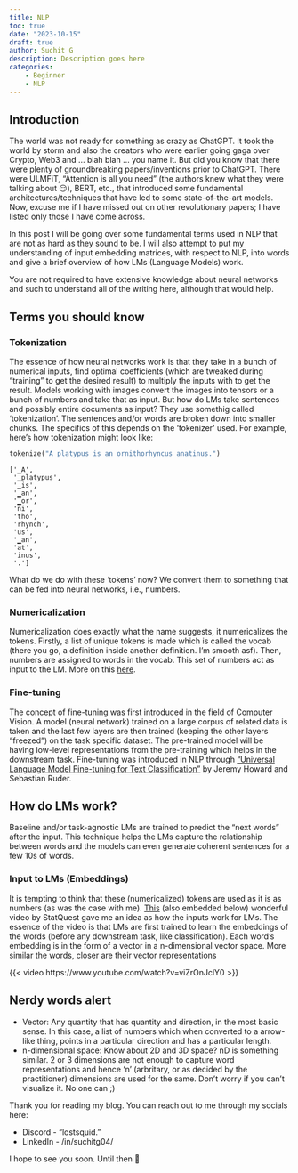 ```yaml
---
title: NLP
toc: true
date: "2023-10-15"
draft: true
author: Suchit G
description: Description goes here
categories:
    - Beginner
    - NLP
---
```


## Introduction

The world was not ready for something as crazy as ChatGPT. It took the world by storm and also the creators who were earlier going gaga over Crypto, Web3 and ... blah blah ... you name it. But did you know that there were plenty of groundbreaking papers/inventions prior to ChatGPT. There were ULMFiT, "Attention is all you need" (the authors knew what they were talking about 😏), BERT, etc., that introduced some fundamental architectures/techniques that have led to some state-of-the-art models. Now, excuse me if I have missed out on other revolutionary papers; I have listed only those I have come across.

In this post I will be going over some fundamental terms used in NLP that are not as hard as they sound to be. I will also attempt to put my understanding of input embedding matrices, with respect to NLP, into words and give a brief overview of how LMs (Language Models) work.

You are not required to have extensive knowledge about neural networks and such to understand all of the writing here, although that would help.

## Terms you should know

### Tokenization

The essence of how neural networks work is that they take in a bunch of numerical inputs, find optimal coefficients (which are tweaked during "training" to get the desired result) to multiply the inputs with to get the result. Models working with images convert the images into tensors or a bunch of numbers and take that as input. But how do LMs take sentences and possibly entire documents as input? They use somethig called 'tokenization'. The sentences and/or words are broken down into smaller chunks. The specifics of this depends on the 'tokenizer' used. For example, here's how tokenization might look like:
``` python
tokenize("A platypus is an ornithorhyncus anatinus.")
```
```
['▁A',
 '▁platypus',
 '▁is',
 '▁an',
 '▁or',
 'ni',
 'tho',
 'rhynch',
 'us',
 '▁an',
 'at',
 'inus',
 '.']
```
What do we do with these 'tokens' now? We convert them to something that can be fed into neural networks, i.e., numbers.

### Numericalization

Numericalization does exactly what the name suggests, it numericalizes the tokens. Firstly, a list of unique tokens is made which is called the vocab (there you go, a definition inside another definition. I'm smooth asf). Then, numbers are assigned to words in the vocab. This set of numbers act as input to the LM. More on this [here](#input-to-lms-embeddings).

### Fine-tuning

The concept of fine-tuning was first introduced in the field of Computer Vision. A model (neural network) trained on a large corpus of related data is taken and the last few layers are then trained (keeping the other layers "freezed") on the task specific dataset. The pre-trained model will be having low-level representations from the pre-training which helps in the downstream task. Fine-tuning was introduced in NLP through ["Universal Language Model Fine-tuning for Text Classification"](https://arxiv.org/abs/1801.06146v5) by Jeremy Howard and Sebastian Ruder.

## How do LMs work?

Baseline and/or task-agnostic LMs are trained to predict the "next words" after the input. This technique helps the LMs capture the relationship between words and the models can even generate coherent sentences for a few 10s of words. 

### Input to LMs (Embeddings)

It is tempting to think that these (numericalized) tokens are used as it is as numbers (as was the case with me). [This](https://www.youtube.com/watch?v=viZrOnJclY0) (also embedded below) wonderful video by StatQuest gave me an idea as how the inputs work for LMs. The essence of the video is that LMs are first trained to learn the embeddings of the words (before any downstream task, like classification). Each word's embedding is in the form of a vector in a n-dimensional vector space. More similar the words, closer are their vector representations 

{{< video https://www.youtube.com/watch?v=viZrOnJclY0 >}}

::: {.callout-caution collapse="true"}
## Nerdy words alert
- Vector: Any quantity that has quantity and direction, in the most basic sense. In this case, a list of numbers which when converted to a arrow-like thing, points in a particular direction and has a particular length.
- n-dimensional space: Know about 2D and 3D space? nD is something similar. 2 or 3 dimensions are not enough to capture word representations and hence 'n' (arbritary, or as decided by the practitioner) dimensions are used for the same. Don't worry if you can't visualize it. No one can ;)
:::

Thank you for reading my blog. You can reach out to me through my socials here:

- Discord - "lostsquid."
- LinkedIn - /in/suchitg04/

I hope to see you soon. Until then 👋